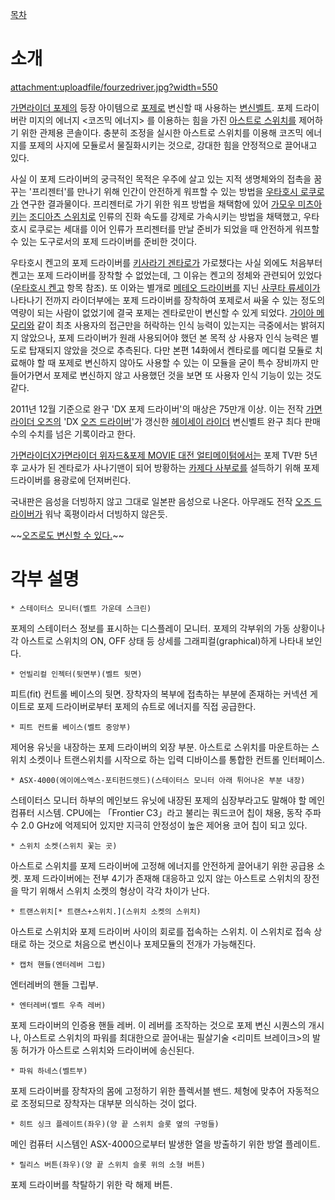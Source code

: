 [[목차]]
= 소개 =
attachment:uploadfile/fourzedriver.jpg?width=550

[[가면라이더 포제]]의 등장 아이템으로 [[포제]]로 변신할 때 사용하는 [[변신벨트]]. 포제 드라이버란 미지의 에너지 <코즈믹 에너지> 를 이용하는 힘을 가진 [[아스트로 스위치]]를 제어하기 위한 관제용 콘솔이다. 충분히 조정을 실시한 아스트로 스위치를 이용해 코즈믹 에너지를 포제의 사지에 모듈로서 물질화시키는 것으로, 강대한 힘을 안정적으로 끌어내고 있다.

사실 이 포제 드라이버의 궁극적인 목적은 우주에 살고 있는 지적 생명체와의 접촉을 꿈꾸는 '프리젠터'를 만나기 위해 인간이 안전하게 워프할 수 있는 방법을 [[가면라이더 포제/그 외 등장인물#s-2.7|우타호시 로쿠로]]가 연구한 결과물이다. 프리젠터로 가기 위한 워프 방법을 채택함에 있어 [[가모우 미츠아키]]는 [[조디아츠 스위치]]로 인류의 진화 속도를 강제로 가속시키는 방법을 채택했고, 우타호시 로쿠로는 세대를 이어 인류가 프리젠터를 만날 준비가 되었을 때 안전하게 워프할 수 있는 도구로서의 포제 드라이버를 준비한 것이다.

우타호시 켄고의 포제 드라이버를 [[키사라기 겐타로]]가 가로챘다는 사실 외에도 처음부터 켄고는 포제 드라이버를 장착할 수 없었는데, 그 이유는 켄고의 정체와 관련되어 있었다([[우타호시 켄고]] 항목 참조). 또 이와는 별개로 [[메테오 드라이버]]를 지닌 [[사쿠타 류세이]]가 나타나기 전까지 라이더부에는 포제 드라이버를 장착하여 포제로서 싸울 수 있는 정도의 역량이 되는 사람이 없었기에 결국 포제는 겐타로만이 변신할 수 있게 되었다. [[가이아 메모리]]와 같이 최초 사용자의 접근만을 허락하는 인식 능력이 있는지는 극중에서는 밝혀지지 않았으나, 포제 드라이버가 원래 사용되어야 했던 본 목적 상 사용자 인식 능력은 별도로 탑재되지 않았을 것으로 추측된다. 다만 본편 14화에서 켄타로를 메디컬 모듈로 치료해야 할 때 포제로 변신하지 않아도 사용할 수 있는 이 모듈을 굳이 특수 장비까지 만들어가면서 포제로 변신하지 않고 사용했던 것을 보면 또 사용자 인식 기능이 있는 것도 같다.

2011년 12월 기준으로 완구 'DX 포제 드라이버'의 매상은 75만개 이상. 이는 전작 [[가면라이더 오즈]]의 'DX [[오즈 드라이버]]'가 갱신한 [[헤이세이 라이더]] 변신벨트 완구 최다 판매수의 수치를 넘은 기록이라고 한다.

[[가면라이더X가면라이더 위자드&포제 MOVIE 대전 얼티메이텀]]에서는 포제 TV판 5년 후 교사가 된 겐타로가 사나기맨이 되어 방황하는 [[카제다 사부로]]를 설득하기 위해 포제 드라이버를 용광로에 던져버린다.

국내판은 음성을 더빙하지 않고 그대로 일본판 음성으로 나온다. 아무래도 전작 [[오즈 드라이버]]가 워낙 혹평이라서 더빙하지 않은듯.

~~[http://youtu.be/aO_iviPsEFg 오즈로도 변신할 수 있다.]~~

= 각부 설명 =
 * 스테이터스 모니터(벨트 가운데 스크린)
포제의 스테이터스 정보를 표시하는 디스플레이 모니터. 포제의 각부위의 가동 상황이나 각 아스트로 스위치의 ON, OFF 상태 등 상세를 그래피컬(graphical)하게 나타내 보인다.

 * 언빌리컬 인젝터(뒷면부)(벨트 뒷면) 
피트(fit) 컨트롤 베이스의 뒷면. 장착자의 복부에 접촉하는 부분에 존재하는 커넥션 게이트로 포제 드라이버로부터 포제의 슈트로 에너지를 직접 공급한다.

 * 피트 컨트롤 베이스(벨트 중앙부)
제어용 유닛을 내장하는 포제 드라이버의 외장 부분. 아스트로 스위치를 마운트하는 스위치 소켓이나 트랜스위치를 시작으로 하는 입력 디바이스를 통합한 컨트롤 인터페이스.

 * ASX-4000(에이에스엑스-포티헌드렛드)(스테이터스 모니터 아래 튀어나온 부분 내장)
스테이터스 모니터 하부의 메인보드 유닛에 내장된 포제의 심장부라고도 말해야 할 메인 컴퓨터 시스템. CPU에는 「Frontier C3」라고 불리는 쿼드코어 칩이 채용, 동작 주파수 2.0 GHz에 억제되어 있지만 지극히 안정성이 높은 제어용 코어 칩이 되고 있다.

 * 스위치 소켓(스위치 꽃는 곳)
아스트로 스위치를 포제 드라이버에 고정해 에너지를 안전하게 끌어내기 위한 공급용 소켓. 포제 드라이버에는 전부 4기가 존재해 대응하고 있지 않는 아스트로 스위치의 장전을 막기 위해서 스위치 소켓의 형상이 각각 차이가 난다.

 * 트랜스위치[* 트랜스+스위치.](스위치 소켓의 스위치)
아스트로 스위치와 포제 드라이버 사이의 회로를 접속하는 스위치. 이 스위치로 접속 상태로 하는 것으로 처음으로 변신이나 포제모듈의 전개가 가능해진다.

 * 캡처 핸들(엔터레버 그립)
엔터레버의 핸들 그립부.

 * 엔터레버(벨트 우측 레버)
포제 드라이버의 인증용 핸들 레버. 이 레버를 조작하는 것으로 포제 변신 시퀀스의 개시나, 아스트로 스위치의 파워를 최대한으로 끌어내는 필살기술 <리미트 브레이크>의 발동 허가가 아스트로 스위치와 드라이버에 송신된다.

 * 파워 하네스(벨트부)
포제 드라이버를 장착자의 몸에 고정하기 위한 플렉서블 밴드. 체형에 맞추어 자동적으로 조정되므로 장착자는 대부분 의식하는 것이 없다.

 * 히트 싱크 플레이트(좌우)(양 끝 스위치 슬롯 옆의 구멍들)
메인 컴퓨터 시스템인 ASX-4000으로부터 발생한 열을 방출하기 위한 방열 플레이트.

 * 릴리스 버튼(좌우)(양 끝 스위치 슬롯 위의 소형 버튼)
포제 드라이버를 착탈하기 위한 락 해제 버튼.

